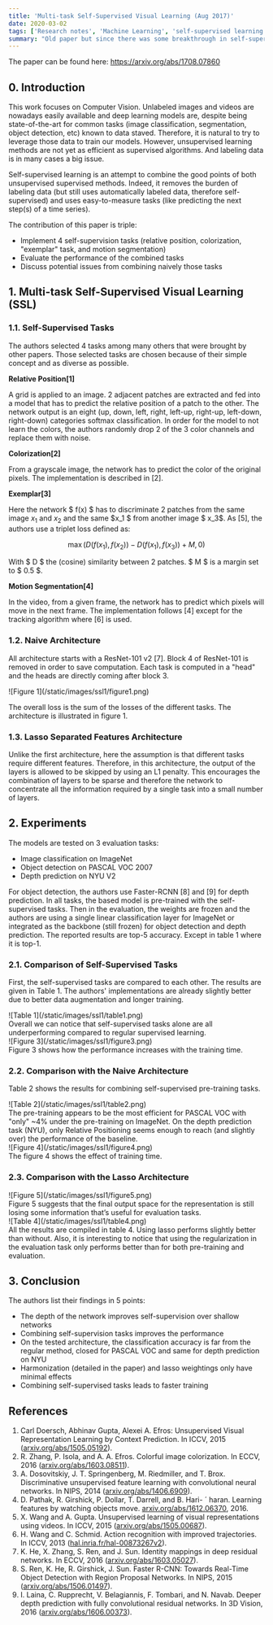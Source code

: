 ```yaml
---
title: 'Multi-task Self-Supervised Visual Learning (Aug 2017)'
date: 2020-03-02
tags: ['Research notes', 'Machine Learning', 'self-supervised learning']
summary: "Old paper but since there was some breakthrough in self-supervised learning, I'm studying deeper this topic recently."
---
```


The paper can be found here: https://arxiv.org/abs/1708.07860

## 0. Introduction

This work focuses on Computer Vision. Unlabeled images and videos are nowadays easily available and deep learning models are, despite being state-of-the-art for common tasks (image classification, segmentation, object detection, etc) known to data staved. Therefore, it is natural to try to leverage those data to train our models. However, unsupervised learning methods are not yet as efficient as supervised algorithms. And labeling data is in many cases a big issue.

Self-supervised learning is an attempt to combine the good points of both unsupervised supervised methods. Indeed, it removes the burden of labeling data (but still uses automatically labeled data, therefore self-supervised) and uses easy-to-measure tasks (like predicting the next step(s) of a time series).

The contribution of this paper is triple:

- Implement 4 self-supervision tasks (relative position, colorization, "exemplar" task, and motion segmentation)
- Evaluate the performance of the combined tasks
- Discuss potential issues from combining naively those tasks

## 1. Multi-task Self-Supervised Visual Learning (SSL)

### 1.1. Self-Supervised Tasks

The authors selected 4 tasks among many others that were brought by other papers. Those selected tasks are chosen because of their simple concept and as diverse as possible.

**Relative Position[1]**

A grid is applied to an image. 2 adjacent patches are extracted and fed into a model that has to predict the relative position of a patch to the other. The network output is an eight (up, down, left, right, left-up, right-up, left-down, right-down) categories softmax classification. In order for the model to not learn the colors, the authors randomly drop 2 of the 3 color channels and replace them with noise.

**Colorization[2]**

From a grayscale image, the network has to predict the color of the original pixels. The implementation is described in [2].

**Exemplar[3]**

Here the network $ f(x) $ has to discriminate 2 patches from the same image $x_1$ and $x_2$ and the same $x_1 $ from another image $ x_3$. As [5], the authors use a triplet loss defined as:

$$\max(D(f(x_1),f(x_2))-D(f(x_1),f(x_3))+M,0)$$

With $ D $ the (cosine) similarity between 2 patches. $ M $ is a margin set to $ 0.5 $.

**Motion Segmentation[4]**

In the video, from a given frame, the network has to predict which pixels will move in the next frame. The implementation follows [4] except for the tracking algorithm where [6] is used.

### 1.2. Naive Architecture

All architecture starts with a ResNet-101 v2 [7]. Block 4 of ResNet-101 is removed in order to save computation. Each task is computed in a "head" and the heads are directly coming after block 3.

<div className="text-center">
![Figure 1](/static/images/ssl1/figure1.png)

The overall loss is the sum of the losses of the different tasks. The architecture is illustrated in figure 1.

### 1.3. Lasso Separated Features Architecture

Unlike the first architecture, here the assumption is that different tasks require different features. Therefore, in this architecture, the output of the layers is allowed to be skipped by using an L1 penalty. This encourages the combination of layers to be sparse and therefore the network to concentrate all the information required by a single task into a small number of layers.

## 2. Experiments

The models are tested on 3 evaluation tasks:

- Image classification on ImageNet
- Object detection on PASCAL VOC 2007
- Depth prediction on NYU V2

For object detection, the authors use Faster-RCNN [8] and [9] for depth prediction. In all tasks, the based model is pre-trained with the self-supervised tasks. Then in the evaluation, the weights are frozen and the authors are using a single linear classification layer for ImageNet or integrated as the backbone (still frozen) for object detection and depth prediction. The reported results are top-5 accuracy. Except in table 1 where it is top-1.

### 2.1. Comparison of Self-Supervised Tasks

First, the self-supervised tasks are compared to each other. The results are given in Table 1. The authors' implementations are already slightly better due to better data augmentation and longer training.

<div className="text-center">![Table 1](/static/images/ssl1/table1.png)</div>
Overall we can notice that self-supervised tasks alone are all underperforming compared to regular supervised
learning.

<div className="text-center">![Figure 3](/static/images/ssl1/figure3.png)</div>
Figure 3 shows how the performance increases with the training time.

### 2.2. Comparison with the Naive Architecture

Table 2 shows the results for combining self-supervised pre-training tasks.

<div className="text-center">![Table 2](/static/images/ssl1/table2.png)</div>
The pre-training appears to be the most efficient for PASCAL VOC with "only" ~4% under the pre-training
on ImageNet. On the depth prediction task (NYU), only Relative Positioning seems enough to reach (and
slightly over) the performance of the baseline.

<div className="text-center">![Figure 4](/static/images/ssl1/figure4.png)</div>
The figure 4 shows the effect of training time.

### 2.3. Comparison with the Lasso Architecture

<div className="text-center">![Figure 5](/static/images/ssl1/figure5.png)</div>
Figure 5 suggests that the final output space for the representation is still losing some information
that’s useful for evaluation tasks.

<div className="text-center">![Table 4](/static/images/ssl1/table4.png)</div>
All the results are compiled in table 4. Using lasso performs slightly better than without. Also, it
is interesting to notice that using the regularization in the evaluation task only performs better than
for both pre-training and evaluation.

## 3. Conclusion

The authors list their findings in 5 points:

- The depth of the network improves self-supervision over shallow networks
- Combining self-supervision tasks improves the performance
- On the tested architecture, the classification accuracy is far from the regular method, closed for PASCAL VOC and same for depth prediction on NYU
- Harmonization (detailed in the paper) and lasso weightings only have minimal effects
- Combining self-supervised tasks leads to faster training

## References

1. Carl Doersch, Abhinav Gupta, Alexei A. Efros: Unsupervised Visual Representation Learning by Context Prediction. In ICCV, 2015 ([arxiv.org/abs/1505.05192](https://arxiv.org/abs/1505.05192)).
2. R. Zhang, P. Isola, and A. A. Efros. Colorful image colorization. In ECCV, 2016 ([arxiv.org/abs/1603.08511](https://arxiv.org/abs/1603.08511)).
3. A. Dosovitskiy, J. T. Springenberg, M. Riedmiller, and
   T. Brox. Discriminative unsupervised feature learning with
   convolutional neural networks. In NIPS, 2014 ([arxiv.org/abs/1406.6909](https://arxiv.org/abs/1406.6909)).
4. D. Pathak, R. Girshick, P. Dollar, T. Darrell, and B. Hari- ´
   haran. Learning features by watching objects move. [arxiv.org/abs/1612.06370](https://arxiv.org/abs/1612.06370), 2016.
5. X. Wang and A. Gupta. Unsupervised learning of visual representations using videos. In ICCV, 2015 ([arxiv.org/abs/1505.00687](https://arxiv.org/abs/1505.00687)).
6. H. Wang and C. Schmid. Action recognition with improved
   trajectories. In ICCV, 2013 ([hal.inria.fr/hal-00873267v2](https://hal.inria.fr/hal-00873267v2)).
7. K. He, X. Zhang, S. Ren, and J. Sun. Identity mappings in
   deep residual networks. In ECCV, 2016 ([arxiv.org/abs/1603.05027](https://arxiv.org/abs/1603.05027)).
8. S. Ren, K. He, R. Girshick, J. Sun. Faster R-CNN: Towards Real-Time Object Detection with Region Proposal Networks. In NIPS, 2015 ([arxiv.org/abs/1506.01497](https://arxiv.org/abs/1506.01497)).
9. I. Laina, C. Rupprecht, V. Belagiannis, F. Tombari, and
   N. Navab. Deeper depth prediction with fully convolutional
   residual networks. In 3D Vision, 2016 ([arxiv.org/abs/1606.00373](https://arxiv.org/abs/1606.00373)).
